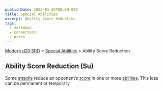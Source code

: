 ```yaml
---
publishDate: 2023-01-02T00:00:00Z
title: Special Abilities
excerpt: Ability Score Reduction
tags:
  - markdown
  - conversion
  - Astro
---
```


[Modern d20 SRD](/#modernD20) > [Special Abilities](modern-d20-srd-special-abilities-index) > Ability Score Reduction

## Ability Score Reduction (Su)

Some [attacks](modern-d20-srd-combat-attack-actions) reduce an opponent’s
[score](modern-d20-srd-basics-ability-scores) in one or more
[abilities](modern-d20-srd-basics-ability-scores). This loss can be permanent
or temporary

